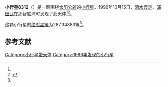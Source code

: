 {{Infobox planet
| bgcolour = #FFFFC0
| name = 8312
| symbol = 
| image = 
| caption = 
| discovery = yes
| discovery_ref = 
| discoverer = [[清水義定|清水義定]]、[[浦田武|浦田武]]
| discovery_site = [[那智胜浦町|那智胜浦町]] 
| discovered = 1996年10月15日
| designations = yes
| mp_name = 
| named_after = 
| alt_names = 1996 TJ12/ 1990 RP11 / 1994 GH10
| mp_category = [[主带小行星|主带小行星]]
| orbit_ref = <ref name="a">[http://ssd.jpl.nasa.gov/sbdb.cgi?sstr=8312 8312] {{Wayback|url=http://ssd.jpl.nasa.gov/sbdb.cgi?sstr=8312 |date=20210719034830 }}，小行星數據庫瀏覽器（JPL Small-Body Database Browser）－[[美国国家航空航天局|美国国家航空航天局]]喷气推进实验室</ref>
| epoch = 2456400.5 (2013年4月18日更新)
| aphelion = {{convert|3.3309266|AU|km|3|abbr=on|lk=out}}
| perihelion = {{convert|2.8018890|AU|km|3|abbr=on}}
| semimajor = {{convert|3.0664078|AU|km|3|abbr=on}}
| eccentricity = 0.0862634
| period = 1961.296751 [[日|日]]<br />5.37[[儒略年|儒略年]]
| avg_speed = 
| inclination = 10.10777
| asc_node = 39.11410
| mean_anomaly = 
| arg_peri = 287.34883
| satellites = 
| physical_characteristics = yes
| dimensions = 
| mass = 
| density = 
| surface_grav = 
| escape_velocity = 
| sidereal_day = 
| axial_tilt = 
| pole_ecliptic_lat = 
| pole_ecliptic_lon = 
| albedo = 
| temperatures= 
| temp_name1 = 
| mean_temp_1 = 
| max_temp_1 = 
| temp_name2 = 
| max_temp_2 = 
| spectral_type = 
| abs_magnitude = 287.34883
}}

'''小行星8312'''（{{lang-en|8312}}）是一颗围绕[[太阳|太阳]][[公转|公转]]的[[小行星|小行星]]。1996年10月15日，[[清水義定|清水義定]]、[[浦田武|浦田武]]在那智胜浦町发现了此天体<ref name="a" /><ref>{{cite news|title=小行星列表|url=http://cfa-www.harvard.edu/iau/lists/NumberedMPs.txt|accessdate=2013-07-08|newspaper=哈佛大学|archive-date=2008-05-17|archive-url=https://web.archive.org/web/20080517010638/http://cfa-www.harvard.edu/iau/lists/NumberedMPs.txt|dead-url=no}}</ref>。

这颗小行星的[[绝对星等|绝对星等]]为287.34883等<ref name="a" />。

==参考文献==
{{reflist}}
{{Minor Planet Number|[[小行星8311|小行星8311]]|[[小行星8313|小行星8313]]}}

{{小天体}}

[[Category:小行星带天体|Category:小行星带天体]]
[[Category:1996年发现的小行星|Category:1996年发现的小行星]]

{{asteroid-stub}}